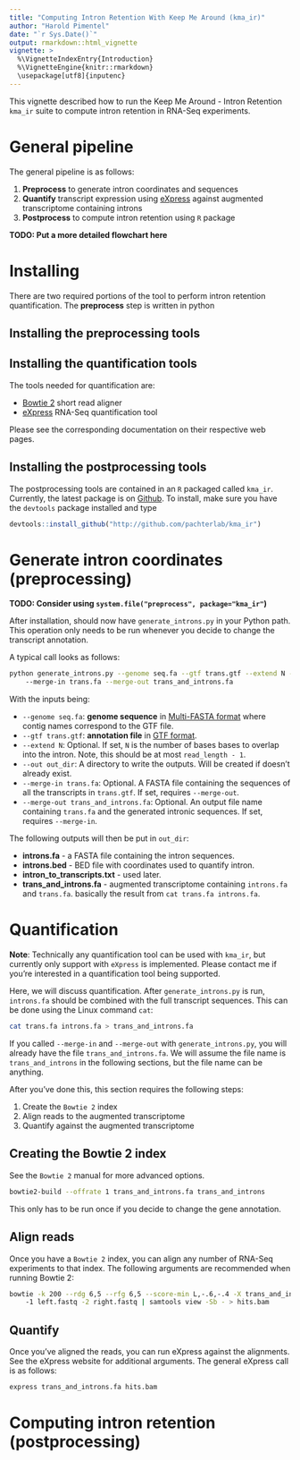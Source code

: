 ```yaml
---
title: "Computing Intron Retention With Keep Me Around (kma_ir)"
author: "Harold Pimentel"
date: "`r Sys.Date()`"
output: rmarkdown::html_vignette
vignette: >
  %\VignetteIndexEntry{Introduction}
  %\VignetteEngine{knitr::rmarkdown}
  \usepackage[utf8]{inputenc}
---
```


This vignette described how to run the Keep Me Around - Intron Retention
`kma_ir` suite to compute intron retention in RNA-Seq experiments.

# General pipeline

The general pipeline is as follows:

1. **Preprocess** to generate intron coordinates and sequences
1. **Quantify** transcript expression using
   [eXpress](http://bio.math.berkeley.edu/eXpress/) against augmented
   transcriptome containing introns
1. **Postprocess** to compute intron retention using `R` package

**TODO: Put a more detailed flowchart here**

# Installing

There are two required portions of the tool to perform intron retention
quantification. The **preprocess** step is written in python

## Installing the preprocessing tools



## Installing the quantification tools

The tools needed for quantification are:

- [Bowtie 2](http://bowtie-bio.sourceforge.net/bowtie2/) short read aligner
- [eXpress](http://bio.math.berkeley.edu/eXpress/) RNA-Seq quantification tool

Please see the corresponding documentation on their respective web pages.

## Installing the postprocessing tools

The postprocessing tools are contained in an `R` packaged called `kma_ir`.
Currently, the latest package is on
[Github](http://github.com/pachterlab/kma_ir). To install, make sure you have
the `devtools` package installed and type

```r
devtools::install_github("http://github.com/pachterlab/kma_ir")
```

# Generate intron coordinates (preprocessing)

**TODO: Consider using `system.file("preprocess", package="kma_ir"`)**

After installation, should now have `generate_introns.py` in your Python path.
This operation only needs to be run whenever you decide to change the
transcript annotation.

A typical call looks as follows:

```bash
python generate_introns.py --genome seq.fa --gtf trans.gtf --extend N --out out_dir
    --merge-in trans.fa --merge-out trans_and_introns.fa
```

With the inputs being:

- `--genome seq.fa`: **genome sequence**  in [Multi-FASTA
  format](http://en.wikipedia.org/wiki/FASTA_format) where contig names
  correspond to the GTF file.
- `--gtf trans.gtf`: **annotation file** in [GTF
  format](http://www.ensembl.org/info/website/upload/gff.html).
- `--extend N`: Optional. If set, `N` is the number of bases bases to overlap
  into the intron. Note, this should be at most `read_length - 1`.
- `--out out_dir`: A directory to write the outputs. Will be created if doesn't
  already exist.
- `--merge-in trans.fa`: Optional. A FASTA file containing the sequences of all
  the transcripts in `trans.gtf`. If set, requires `--merge-out`.
- `--merge-out trans_and_introns.fa`: Optional. An output file name containing
  `trans.fa` and the generated intronic sequences. If set, requires
  `--merge-in`.

The following outputs will then be put in `out_dir`:

- **introns.fa** - a FASTA file containing the intron sequences.
- **introns.bed** - BED file with coordinates used to quantify intron.
- **intron\_to\_transcripts.txt** - used later.
- **trans\_and\_introns.fa** - augmented transcriptome containing `introns.fa`
  and `trans.fa`. basically the result from `cat trans.fa introns.fa`.

# Quantification

**Note**: Technically any quantification tool can be used with `kma_ir`, but currently
only support with `eXpress` is implemented. Please contact me if you're
interested in a quantification tool being supported.

Here, we will discuss quantification. After `generate_introns.py` is run,
`introns.fa` should be combined with the full transcript sequences. This can be
done using the Linux command `cat`:

```bash
cat trans.fa introns.fa > trans_and_introns.fa
```
If you called `--merge-in` and `--merge-out` with `generate_introns.py`, you
will already have the file `trans_and_introns.fa`. We will assume the file name
is `trans_and_introns` in the following sections, but the file name can be
anything.

After you've done this, this section requires the following steps:

1. Create the `Bowtie 2` index
1. Align reads to the augmented transcriptome
1. Quantify against the augmented transcriptome

## Creating the Bowtie 2 index

See the `Bowtie 2` manual for more advanced options.

```bash
bowtie2-build --offrate 1 trans_and_introns.fa trans_and_introns
```

This only has to be run once if you decide to change the gene annotation.

## Align reads

Once you have a `Bowtie 2` index, you can align any number of RNA-Seq
experiments to that index. The following arguments are recommended when running
Bowtie 2:

```bash
bowtie -k 200 --rdg 6,5 --rfg 6,5 --score-min L,-.6,-.4 -X trans_and_introns
    -1 left.fastq -2 right.fastq | samtools view -Sb - > hits.bam
```

## Quantify

Once you've aligned the reads, you can run eXpress against the alignments. See
the eXpress website for additional arguments. The general eXpress call is as
follows:

```bash
express trans_and_introns.fa hits.bam
```

# Computing intron retention (postprocessing)
